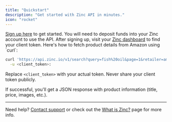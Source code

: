 ```yaml
---
title: "Quickstart"
description: "Get started with Zinc API in minutes."
icon: "rocket"
---
```


<Steps>
<Step title="Create your Zinc account" stepNumber={1}>
<a href="https://dash.zinc.io/signup" target="_blank">Sign up here</a> to get started. You will need to deposit funds into your Zinc account to use the API.
</Step>

<Step title="Get Your API Credentials" stepNumber={2}>
After signing up, visit your <a href="https://dash.zinc.io" target="_blank">Zinc dashboard</a> to find your client token.
</Step>

<Step title="Make Your First API Call" stepNumber={3}>
Here's how to fetch product details from Amazon using `curl`:

```bash
curl 'https://api.zinc.io/v1/search?query=fish%20oil&page=1&retailer=amazon' \
  -u <client_token>:
```

<Info>
Replace <code>&lt;client_token&gt;</code> with your actual token. Never share your client token publicly.
</Info>

If successful, you'll get a JSON response with product information (title, price, images, etc.).
</Step>
</Steps>

---

Need help? <a href="mailto:support@zinc.io">Contact support</a> or check out the [What is Zinc?](/what-is-zinc) page for more info.
